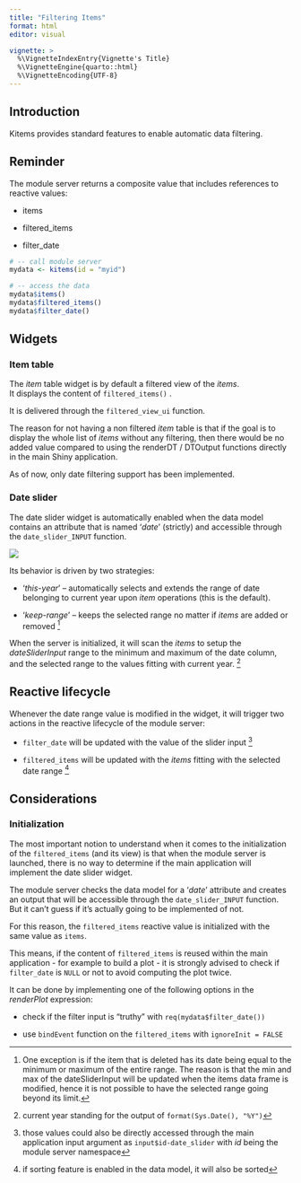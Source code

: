 ```yaml
---
title: "Filtering Items"
format: html
editor: visual

vignette: >
  %\VignetteIndexEntry{Vignette's Title}
  %\VignetteEngine{quarto::html}
  %\VignetteEncoding{UTF-8}
---
```


## Introduction

Kitems provides standard features to enable automatic data filtering.

## Reminder

The module server returns a composite value that includes references to reactive values:

-   items

-   filtered_items

-   filter_date

``` {#return_value .R}
# -- call module server
mydata <- kitems(id = "myid")

# -- access the data
mydata$items()
mydata$filtered_items()
mydata$filter_date()
```

## Widgets

### Item table

The *item* table widget is by default a filtered view of the *items*.\
It displays the content of `filtered_items()` .

It is delivered through the `filtered_view_ui` function.

The reason for not having a non filtered *item* table is that if the goal is to display the whole list of *items* without any filtering, then there would be no added value compared to using the renderDT / DTOutput functions directly in the main Shiny application.

As of now, only date filtering support has been implemented.

### Date slider

The date slider widget is automatically enabled when the data model contains an attribute that is named '*date*' (strictly) and accessible through the `date_slider_INPUT` function.

![](images/screenshot_date_slider_widget.png){fig-alt="Screenshot of the widget"}

Its behavior is driven by two strategies:

-   '*this-year*' – automatically selects and extends the range of date belonging to current year upon *item* operations (this is the default).

-   '*keep-range*' – keeps the selected range no matter if *items* are added or removed [^1]

[^1]: One exception is if the item that is deleted has its date being equal to the minimum or maximum of the entire range. The reason is that the min and max of the dateSliderInput will be updated when the items data frame is modified, hence it is not possible to have the selected range going beyond its limit.

When the server is initialized, it will scan the *items* to setup the *dateSliderInput* range to the minimum and maximum of the date column, and the selected range to the values fitting with current year. [^2]

[^2]: current year standing for the output of `format(Sys.Date(), "%Y")`

## Reactive lifecycle

Whenever the date range value is modified in the widget, it will trigger two actions in the reactive lifecycle of the module server:

-   `filter_date` will be updated with the value of the slider input [^3]

-   `filtered_items` will be updated with the *items* fitting with the selected date range [^4]

[^3]: those values could also be directly accessed through the main application input argument as `input$id-date_slider` with *id* being the module server namespace

[^4]: if sorting feature is enabled in the data model, it will also be sorted

## Considerations

### Initialization

The most important notion to understand when it comes to the initialization of the `filtered_items` (and its view) is that when the module server is launched, there is no way to determine if the main application will implement the date slider widget.

The module server checks the data model for a '*date*' attribute and creates an output that will be accessible through the `date_slider_INPUT` function. But it can't guess if it's actually going to be implemented of not.

For this reason, the `filtered_items` reactive value is initialized with the same value as `items`.

This means, if the content of `filtered_items` is reused within the main application - for example to build a plot - it is strongly advised to check if `filter_date` is `NULL` or not to avoid computing the plot twice.

It can be done by implementing one of the following options in the *renderPlot* expression:

-   check if the filter input is "truthy" with `req(mydata$filter_date())`

-   use `bindEvent` function on the `filtered_items` with `ignoreInit = FALSE`
